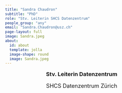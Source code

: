 ```yaml
---
title: "Sandra Chaudron"
subtitle: "PhD"
role: "Stv. Leiterin SHCS Datenzentrum"
people_group: "any"
email: "Sandra.Chaudron@usz.ch"
page-layout: full
image: Sandra.jpeg
about: 
  id: about
  template: jolla
  image-shape: round
  image: Sandra.jpeg
---
```


<div style="text-align: center;">
  <p style="font-size: 18px; font-weight: bold;">Stv. Leiterin Datenzentrum</p>
  <p style="font-size: 18px;">SHCS Datenzentrum Zürich</p>
</div>




